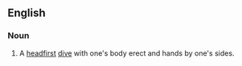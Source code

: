 ==English==

===Noun===
{{en-noun|head=[[sailor]] [[dive]]}}

# A [[headfirst]] [[dive]] with one's body erect and hands by one's sides.